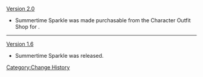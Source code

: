 [[Version 2.0]]
* Summertime Sparkle was made purchasable from the Character Outfit Shop for {{Item|Genesis Crystal|x=1680}}.
----
[[Version 1.6]]
* Summertime Sparkle was released.
<noinclude>[[Category:Change History]]</noinclude>